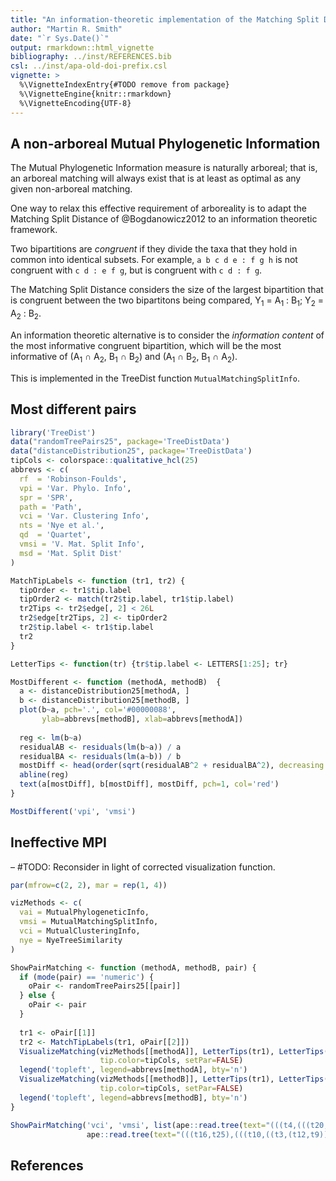 ```yaml
---
title: "An information-theoretic implementation of the Matching Split Distance"
author: "Martin R. Smith"
date: "`r Sys.Date()`"
output: rmarkdown::html_vignette
bibliography: ../inst/REFERENCES.bib
csl: ../inst/apa-old-doi-prefix.csl
vignette: >
  %\VignetteIndexEntry{#TODO remove from package}
  %\VignetteEngine{knitr::rmarkdown}
  %\VignetteEncoding{UTF-8}
---
```


## A non-arboreal Mutual Phylogenetic Information

The Mutual Phylogenetic Information measure is naturally arboreal; that is, 
an arboreal matching will always exist that is at least as optimal as any given
non-arboreal matching. 

One way to relax this effective requirement of arboreality is to adapt
the Matching Split Distance of @Bogdanowicz2012 to an information theoretic 
framework.

Two bipartitions are _congruent_ if they divide the taxa that they hold in
common into identical subsets.  For example, `a b c d e : f g h` is not congruent
with `c d : e f g`, but is congruent with `c d : f g`.

The Matching Split Distance considers the size of the largest bipartition that 
is congruent between the two bipartitons being compared, 
Y~1~ = A~1~ : B~1~; Y~2~ = A~2~ : B~2~.

An information theoretic alternative is to consider the _information content_
of the most informative congruent bipartition, which will be the most 
informative of (A~1~ ∩ A~2~, B~1~ ∩ B~2~) and (A~1~ ∩ B~2~, B~1~ ∩ A~2~).

This is implemented in the TreeDist function `MutualMatchingSplitInfo`.

## Most different pairs

```r
library('TreeDist')
data("randomTreePairs25", package='TreeDistData')
data("distanceDistribution25", package='TreeDistData')
tipCols <- colorspace::qualitative_hcl(25)
abbrevs <- c(
  rf  = 'Robinson-Foulds',
  vpi = 'Var. Phylo. Info',
  spr = 'SPR',
  path = 'Path',
  vci = 'Var. Clustering Info', 
  nts = 'Nye et al.',
  qd  = 'Quartet',
  vmsi = 'V. Mat. Split Info',
  msd = 'Mat. Split Dist'
)

MatchTipLabels <- function (tr1, tr2) {
  tipOrder <- tr1$tip.label
  tipOrder2 <- match(tr2$tip.label, tr1$tip.label)
  tr2Tips <- tr2$edge[, 2] < 26L
  tr2$edge[tr2Tips, 2] <- tipOrder2
  tr2$tip.label <- tr1$tip.label
  tr2
}

LetterTips <- function(tr) {tr$tip.label <- LETTERS[1:25]; tr}

MostDifferent <- function (methodA, methodB)  {
  a <- distanceDistribution25[methodA, ]
  b <- distanceDistribution25[methodB, ]
  plot(b~a, pch='.', col='#00000088', 
       ylab=abbrevs[methodB], xlab=abbrevs[methodA])
  
  reg <- lm(b~a)
  residualAB <- residuals(lm(b~a)) / a
  residualBA <- residuals(lm(a~b)) / b
  mostDiff <- head(order(sqrt(residualAB^2 + residualBA^2), decreasing = TRUE))
  abline(reg)
  text(a[mostDiff], b[mostDiff], mostDiff, pch=1, col='red')
}

MostDifferent('vpi', 'vmsi')
```

## Ineffective MPI

<!--As an example of why the Mutual Matching Split Information is not effective, see 
pairing 1, which matches `JK:` with a macro clade that contains `JK` and the 
kitchen sink.-->
-- #TODO: Reconsider in light of corrected visualization function.

```R
par(mfrow=c(2, 2), mar = rep(1, 4))

vizMethods <- c(
  vai = MutualPhylogeneticInfo,
  vmsi = MutualMatchingSplitInfo,
  vci = MutualClusteringInfo,
  nye = NyeTreeSimilarity
)

ShowPairMatching <- function (methodA, methodB, pair) {
  if (mode(pair) == 'numeric') {
    oPair <- randomTreePairs25[[pair]]
  } else {
    oPair <- pair
  }
    
  tr1 <- oPair[[1]]
  tr2 <- MatchTipLabels(tr1, oPair[[2]])
  VisualizeMatching(vizMethods[[methodA]], LetterTips(tr1), LetterTips(tr2),
                    tip.color=tipCols, setPar=FALSE)
  legend('topleft', legend=abbrevs[methodA], bty='n')
  VisualizeMatching(vizMethods[[methodB]], LetterTips(tr1), LetterTips(tr2),
                    tip.color=tipCols, setPar=FALSE)
  legend('topleft', legend=abbrevs[methodB], bty='n')
}

ShowPairMatching('vci', 'vmsi', list(ape::read.tree(text="(((t4,(((t20,t18),t3),t7)),t13),(t22,((t5,(t11,(t24,t17))),(((((((t9,t2),t23),(t12,(t14,t8))),t16),t1),(((t10,t19),t25),t6)),(t15,t21)))));"),
                 ape::read.tree(text="(((t16,t25),(((t10,((t3,(t12,t9)),t21)),t8),t6)),(t24,((t14,((t17,t18),(t22,(((t15,t7),(t19,t4)),((t23,t11),t20))))),(t5,((t13,t2),t1)))));")))

```
## References